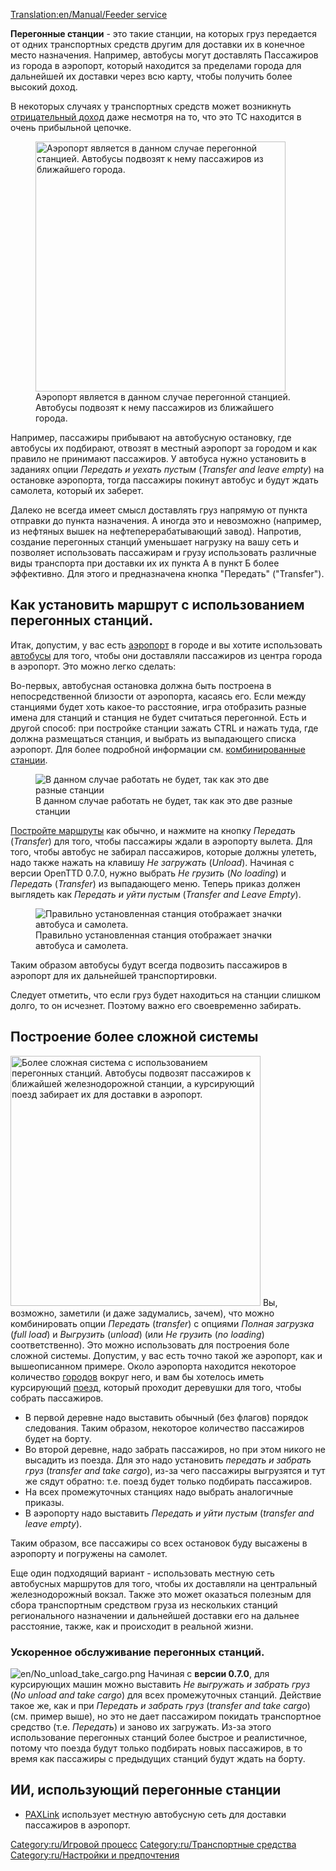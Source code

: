 [[Translation:en/Manual/Feeder service]]

{{en/Note|Если вы хотите построить [[ru/Manual/Двусторонние перегонные станции|Двусторонние перегонные станции]], пройдите по ссылке. В данной статье речь идет о станциях, которые работают только в одну сторону.}}
'''Перегонные станции''' - это такие станции, на которых груз передается от одних транспортных средств другим для доставки их в конечное место назначения. Например, автобусы могут доставлять Пассажиров из города в аэропорт, который находится за пределами города для дальнейшей их доставки через всю карту, чтобы получить более высокий доход.

В некоторых случаях у транспортных средств может возникнуть [[ru/Manual/Отрицательный доход на перегонных станциях|отрицательный доход]] даже несмотря на то, что это ТС находится в очень прибыльной цепочке.

[[File:en/Feeder service.png|right|thumb|400px|Аэропорт является в данном случае перегонной станцией. Автобусы подвозят к нему пассажиров из ближайшего города.]]

Например, пассажиры прибывают на автобусную остановку, где автобусы их подбирают, отвозят в местный аэропорт за городом и как правило не принимают пассажиров.  У автобуса нужно установить в заданиях опции ''Передать и уехать пустым'' (''Transfer and leave empty'') на остановке аэропорта, тогда пассажиры покинут автобус и будут ждать самолета, который их заберет.

Далеко не всегда имеет смысл доставлять груз напрямую от пункта отправки до пункта назначения. А иногда это и невозможно (например, из нефтяных вышек на нефтеперерабатывающий завод). Напротив, создание перегонных станций уменьшает нагрузку на вашу сеть и позволяет использовать пассажирам и грузу использовать различные виды транспорта при доставки их их пункта А в пункт Б более эффективно. Для этого и предназначена кнопка "Передать" ("Transfer").

==Как установить маршрут с использованием перегонных станций.==
Итак, допустим, у вас есть [[ru/Manual/Аэропорты|аэропорт]] в городе и вы хотите использовать [[ru/Manual/Base Set/Road Vehicles/Автобус|автобусы]] для того, чтобы они доставляли пассажиров из центра города в аэропорт. Это можно легко сделать:

Во-первых, автобусная остановка должна быть построена в непосредственной близости от аэропорта, касаясь его. Если между станциями будет хоть какое-то расстояние, игра отобразить разные имена для станций и станция не будет считаться перегонной. Есть и другой способ: при постройке станции зажать CTRL и нажать туда, где должна размещаться станция, и выбрать из выпадающего списка аэропорт. Для более подробной информации см. [[ru/Manual/Станции#kombinirovanie-stantsii|комбинированные станции]].

[[File:en/Feeder service wrong.png|none|frame|В данном случае работать не будет, так как это две разные станции]]

[[ru/Manual/Строительство|Постройте маршруты]] как обычно, и нажмите на кнопку ''Передать'' (''Transfer'') для того, чтобы пассажиры ждали в аэропорту вылета. Для того, чтобы автобус не забирал пассажиров, которые должны улететь, надо также нажать на клавишу ''Не загружать'' (''Unload''). Начиная с версии OpenTTD 0.7.0, нужно выбрать ''Не грузить'' (''No loading'') и ''Передать'' (''Transfer'') из выпадающего меню. Теперь приказ должен выглядеть как ''Передать и уйти пустым'' (''Transfer and Leave Empty''). 

[[File:en/Feeder service correct.png|none|frame|Правильно установленная станция отображает значки автобуса и самолета.]]

Таким образом автобусы будут всегда подвозить пассажиров в аэропорт для их дальнейшей транспортировки.

Следует отметить, что если груз будет находиться на станции слишком долго, то он исчезнет. Поэтому важно его своевременно забирать.

==Построение более сложной системы==
[[File:en/Complex feeder system.png|right|thumb|400px|Более сложная система с использованием перегонных станций. Автобусы подвозят пассажиров к ближайшей железнодорожной станции, а курсирующий поезд забирает их для доставки в аэропорт.]]
Вы, возможно, заметили (и даже задумались, зачем), что можно комбинировать опции ''Передать'' (''transfer'')  с  опциями ''Полная загрузка'' (''full load'') и ''Выгрузить'' (''unload'') (или ''Не грузить'' (''no loading'') соответственно). Это можно использовать для построения боле сложной системы.
Допустим, у вас есть точно такой же аэропорт, как и вышеописанном примере. Около аэропорта находится некоторое количество [[ru/Manual/Город|городов]] вокруг него, и вам бы хотелось иметь курсирующий [[ru/Manual/Поезда|поезд]], который проходит деревушки для того, чтобы собрать пассажиров.

* В первой деревне надо выставить обычный (без флагов) порядок следования. Таким образом, некоторое количество пассажиров будет на борту.
* Во второй деревне, надо забрать пассажиров, но при этом никого не высадить из поезда. Для это надо установить ''передать и забрать груз'' (''transfer and take cargo''), из-за чего пассажиры выгрузятся и тут же сядут обратно: т.е. поезд будет только подбирать пассажиров. 
* На всех промежуточных станциях надо выбрать аналогичные приказы.
* В аэропорту надо выставить ''Передать и уйти пустым'' (''transfer and leave empty'').

Таким образом, все пассажиры со всех остановок буду высажены в аэропорту и погружены на самолет.

Еще один подходящий вариант - использовать местную сеть автобусных маршрутов для того, чтобы их доставляли на центральный железнодорожный вокзал.  Также это может оказаться полезным для сбора транспортным средством груза из нескольких станций регионального назначении и дальнейшей доставки его на дальнее расстояние, также, как и происходит в реальной жизни.

===Ускоренное обслуживание перегонных станций. ===
[[File:en/No unload take cargo.png|right]]
Начиная с '''версии 0.7.0''', для курсирующих машин можно выставить ''Не выгружать и забрать груз'' (''No unload and take cargo'') для всех промежуточных станций. Действие такое же, как и при ''Передать и забрать груз'' (''transfer and take cargo'') (см. пример выше), но это не дает пассажиром покидать транспортное средство (т.е. ''Передать'') и заново их загружать. Из-за этого использование перегонных станций более быстрое и реалистичное, потому что поезда будут только подбирать новых пассажиров, в то время как пассажиры с предыдущих станций будут ждать на борту.
{{en/Feature|0.7}}

== ИИ, использующий перегонные станции ==
* [http://www.tt-forums.net/viewtopic.php?f=65&t=41518 PAXLink] использует местную автобусную сеть для доставки пассажиров в аэропорт.

[[Category:ru/Игровой процесс]]
[[Category:ru/Транспортные средства]]
[[Category:ru/Настройки и предпочтения]]